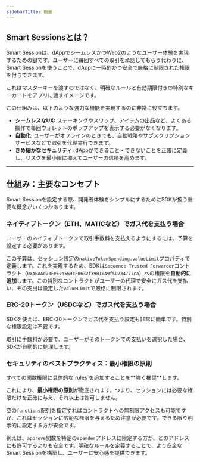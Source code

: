 ```yaml
---
sidebarTitle: 概要
---
```


## Smart Sessionsとは？
Smart Sessionは、dAppでシームレスかつWeb2のようなユーザー体験を実現するための鍵です。ユーザーに毎回すべての取引を承認してもらう代わりに、Smart Sessionを使うことで、dAppに一時的かつ安全で厳格に制限された権限を付与できます。

これはマスターキーを渡すのではなく、明確なルールと有効期限付きの特別なキーカードをアプリに渡すイメージです。

この仕組みは、以下のような強力な機能を実現するのに非常に役立ちます。
- **シームレスなUX:** ステーキングやスワップ、アイテムの出品など、よくある操作で毎回ウォレットのポップアップを表示する必要がなくなります。
- **自動化:** ユーザーがオフラインのときでも、自動戦略やサブスクリプションサービスなどで取引を代理実行できます。
- **きめ細かなセキュリティ:** dAppができること・できないことを正確に定義し、リスクを最小限に抑えてユーザーの信頼を高めます。

---

## 仕組み：主要なコンセプト
Smart Sessionを設定する際、開発者体験をシンプルにするためにSDKが扱う重要な概念がいくつかあります。

### ネイティブトークン（ETH、MATICなど）でガス代を支払う場合
ユーザーのネイティブトークンで取引手数料を支払えるようにするには、予算を設定する必要があります。

この予算は、セッション設定の`nativeTokenSpending.valueLimit`プロパティで定義します。これを実現するため、SDKは`Sequence Trusted Forwarder`コントラクト（`0xABAAd93EeE2a569cF0632f39B10A9f5D734777ca`）への権限を**自動的に追加**します。この特別なコントラクトがユーザーの代理で安全にガス代を支払い、その支出は設定した`valueLimit`で厳格に制限されます。

### ERC-20トークン（USDCなど）でガス代を支払う場合
SDKを使えば、ERC-20トークンでガス代を支払う設定も非常に簡単です。特別な権限設定は不要です。

取引に手数料が必要で、ユーザーがそのトークンでの支払いを選択した場合、SDKが自動的に処理します。

### セキュリティのベストプラクティス：最小権限の原則

<Info>
  すべての関数権限に具体的な`rules`を追加することを**強く推奨**します。
</Info>

これにより、**最小権限の原則**が徹底されます。つまり、セッションには必要な権限だけを正確に与え、それ以上は許可しません。

空の`functions`配列を指定すればコントラクトへの無制限アクセスも可能ですが、これはセッションに広範な権限を与えるため注意が必要です。できる限り明示的に設定する方が安全です。

例えば、`approve`関数を特定の`spender`アドレスに限定する方が、どのアドレスにも許可するよりも安全です。明確なルールを定義することで、より安全なSmart Sessionを構築し、ユーザーに安心感を提供できます。